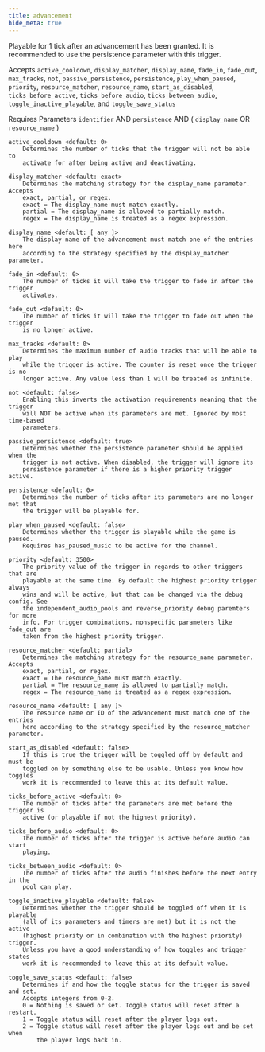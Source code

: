 ```yaml
---
title: advancement
hide_meta: true
---
```


Playable for 1 tick after an advancement has been granted. It is recommended to use the persistence parameter with this
trigger.

Accepts `active_cooldown`, `display_matcher`, `display_name`, `fade_in`, `fade_out`, `max_tracks`, `not`,
 `passive_persistence`, `persistence`, `play_when_paused`, `priority`, `resource_matcher`, `resource_name`,
 `start_as_disabled`, `ticks_before_active`, `ticks_before_audio`, `ticks_between_audio`, `toggle_inactive_playable`,
  and `toggle_save_status`

Requires Parameters `identifier` AND `persistence` AND ( `display_name` OR `resource_name` )

```
active_cooldown <default: 0>
    Determines the number of ticks that the trigger will not be able to
    activate for after being active and deactivating.

display_matcher <default: exact>
    Determines the matching strategy for the display_name parameter. Accepts
    exact, partial, or regex.
    exact = The display_name must match exactly.
    partial = The display_name is allowed to partially match.
    regex = The display_name is treated as a regex expression.

display_name <default: [ any ]>
    The display name of the advancement must match one of the entries here
    according to the strategy specified by the display_matcher parameter.

fade_in <default: 0>
    The number of ticks it will take the trigger to fade in after the trigger
    activates.

fade_out <default: 0>
    The number of ticks it will take the trigger to fade out when the trigger
    is no longer active.

max_tracks <default: 0>
    Determines the maximum number of audio tracks that will be able to play
    while the trigger is active. The counter is reset once the trigger is no
    longer active. Any value less than 1 will be treated as infinite.

not <default: false>
    Enabling this inverts the activation requirements meaning that the trigger
    will NOT be active when its parameters are met. Ignored by most time-based
    parameters.

passive_persistence <default: true>
    Determines whether the persistence parameter should be applied when the
    trigger is not active. When disabled, the trigger will ignore its
    persistence parameter if there is a higher priority trigger active.

persistence <default: 0>
    Determines the number of ticks after its parameters are no longer met that
    the trigger will be playable for.

play_when_paused <default: false>
    Determines whether the trigger is playable while the game is paused.
    Requires has_paused_music to be active for the channel.

priority <default: 3500>
    The priority value of the trigger in regards to other triggers that are
    playable at the same time. By default the highest priority trigger always
    wins and will be active, but that can be changed via the debug config. See
    the independent_audio_pools and reverse_priority debug paremters for more
    info. For trigger combinations, nonspecific parameters like fade_out are
    taken from the highest priority trigger.

resource_matcher <default: partial>
    Determines the matching strategy for the resource_name parameter. Accepts
    exact, partial, or regex.
    exact = The resource_name must match exactly.
    partial = The resource_name is allowed to partially match.
    regex = The resource_name is treated as a regex expression.

resource_name <default: [ any ]>
    The resource name or ID of the advancement must match one of the entries
    here according to the strategy specified by the resource_matcher parameter.

start_as_disabled <default: false>
    If this is true the trigger will be toggled off by default and must be
    toggled on by something else to be usable. Unless you know how toggles
    work it is recommended to leave this at its default value.

ticks_before_active <default: 0>
    The number of ticks after the parameters are met before the trigger is
    active (or playable if not the highest priority).

ticks_before_audio <default: 0>
    The number of ticks after the trigger is active before audio can start
    playing.

ticks_between_audio <default: 0>
    The number of ticks after the audio finishes before the next entry in the
    pool can play.

toggle_inactive_playable <default: false>
    Determines whether the trigger should be toggled off when it is playable
    (all of its parameters and timers are met) but it is not the active
    (highest priority or in combination with the highest priority) trigger.
    Unless you have a good understanding of how toggles and trigger states
    work it is recommended to leave this at its default value.

toggle_save_status <default: false>
    Determines if and how the toggle status for the trigger is saved and set.
    Accepts integers from 0-2.
    0 = Nothing is saved or set. Toggle status will reset after a restart.
    1 = Toggle status will reset after the player logs out.
    2 = Toggle status will reset after the player logs out and be set when
        the player logs back in.
```